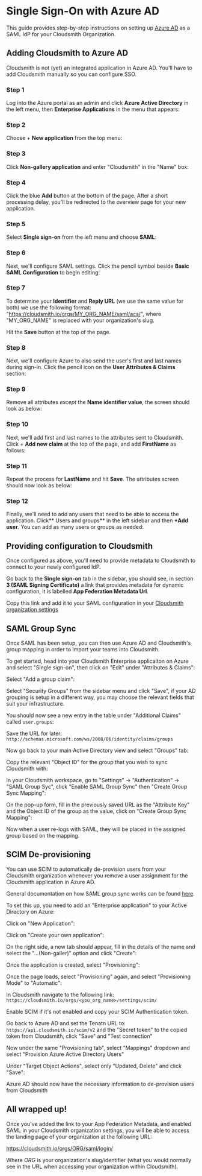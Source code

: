 
# Single Sign-On with Azure AD

This guide provides step-by-step instructions on setting up [Azure AD](https://azure.microsoft.com/en-gb/services/active-directory/) as a SAML IdP for your Cloudsmith Organization.

## Adding Cloudsmith to Azure AD

Cloudsmith is not (yet) an integrated application in Azure AD. You'll have to add Cloudsmith manually so you can configure SSO.

### Step 1
Log into the Azure portal as an admin and click **Azure Active Directory** in the left menu, then **Enterprise Applications** in the menu that appears:

<BlockImage src={imgeed4fe7_cloudsmith_azure_ad_1} alt=""></BlockImage>

### Step 2
Choose + **New application** from the top menu:

<BlockImage src={imgc5faa5f_cloudsmith_azure_ad_2} alt=""></BlockImage>

### Step 3

Click **Non-gallery application** and enter "Cloudsmith" in the "Name" box:

<BlockImage src={img8bac474_cloudsmith_azure_ad_3} alt=""></BlockImage>

### Step 4
Click the blue **Add** button at the bottom of the page. After a short processing delay, you'll be redirected to the overview page for your new application.

### Step 5
Select **Single sign-on** from the left menu and choose **SAML**:

<BlockImage src={img76a302f_cloudsmith_azure_ad_4} alt=""></BlockImage>

### Step 6
Next, we'll configure SAML settings. Click the pencil symbol beside **Basic SAML Configuration** to begin editing:

<BlockImage src={img19dfed2_cloudsmith_azure_ad_5} alt=""></BlockImage>


### Step 7
To determine your **Identifier** and **Reply URL** (we use the same value for both) we use the following format: "https://cloudsmith.io/orgs/MY_ORG_NAME/saml/acs/", where "MY_ORG_NAME" is replaced with your organization's slug.

<BlockImage src={img482a011_cloudsmith_azure_ad_6} alt=""></BlockImage>

Hit the **Save** button at the top of the page.

### Step 8
Next, we'll configure Azure to also send the user's first and last names during sign-in. Click the pencil icon on the **User Attributes & Claims** section:

<BlockImage src={img66f29c5_cloudsmith_azure_ad_7} alt=""></BlockImage>

### Step 9

Remove all attributes _except_ the **Name identifier value**, the screen should look as below:

<BlockImage src={img5aabb6f_cloudsmith_azure_ad_8} alt=""></BlockImage>

### Step 10
Next, we'll add first and last names to the attributes sent to Cloudsmith. Click + **Add new claim** at the top of the page, and add **FirstName** as follows:

<BlockImage src={img6a5ba58_cloudsmith_azure_ad_9} alt=""></BlockImage>

### Step 11
Repeat the process for **LastName** and hit **Save**. The attributes screen should now look as below:

<BlockImage src={imgd168a64_cloudsmith_azure_ad_10} alt=""></BlockImage>

### Step 12
Finally, we'll need to add any users that need to be able to access the application. Click** Users and groups** in the left sidebar and then **+Add user**. You can add as many users or groups as needed:

<BlockImage src={img6a260ed_cloudsmith_azure_ad_11} alt=""></BlockImage>

## Providing configuration to Cloudsmith

Once configured as above, you'll need to provide metadata to Cloudsmith to connect to your newly configured IdP.

Go back to the **Single sign-on** tab in the sidebar, you should see, in section **3 (SAML Signing Certificate)** a link that provides metadata for dynamic configuration, it is labelled **App Federation Metadata Url**.

Copy this link and add it to your SAML configuration in your [Cloudsmith organization settings](https://help.cloudsmith.io/docs/single-sign-on#enable-saml)

<BlockImage src={imgfc07a79_cloudsmith_azure_ad_12} alt=""></BlockImage>

## SAML Group Sync

Once SAML has been setup, you can then use Azure AD and Cloudsmith's group mapping in order to import your teams into Cloudsmith.

To get started, head into your Cloudsmith Enterprise applicaiton on Azure and select "Single sign-on", then click on "Edit" under "Attributes & Claims":

<BlockImage src={img9bcf573_Screenshot_2023_04_04_at_13_31_53} alt=""></BlockImage>

Select "Add a group claim":

<BlockImage src={img7b4aac5_Screenshot_2023_04_04_at_13_36_03} alt=""></BlockImage>

Select "Security Groups" from the sidebar menu and click "Save", if your AD grouping is setup in a different way, you may choose the relevant fields that suit your infrastructure.

<BlockImage src={img236c28f_Screenshot_2023_04_04_at_13_36_48} alt=""></BlockImage>

You should now see a new entry in the table under "Additional Claims" called `user.groups`:

<BlockImage src={img0235d82_Screenshot_2023_04_04_at_13_38_39} alt=""></BlockImage>

Save the URL for later: `http://schemas.microsoft.com/ws/2008/06/identity/claims/groups`

Now go back to your main Active Directory view and select "Groups" tab:

<BlockImage src={img83b07ab_Screenshot_2023_04_04_at_13_42_02} alt=""></BlockImage>

Copy the relevant "Object ID" for the group that you wish to sync Cloudsmith with:

<BlockImage src={img9259a0d_Screenshot_2023_04_04_at_13_43_25} alt=""></BlockImage>

In your Cloudsmith workspace, go to "Settings" -> "Authentication" -> "SAML Group Syc", click "Enable SAML Group Sync" then "Create Group Sync Mapping":

<BlockImage src={img_logsiPad_Pro_2} alt=""></BlockImage>

On the pop-up form, fill in the previously saved URL as the "Attribute Key" and the Object ID of the group as the value, click on "Create Group Sync Mapping":

<BlockImage src={img_logsiPad_Pro_3} alt=""></BlockImage>

Now when a user re-logs with SAML, they will be placed in the assigned group based on the mapping. 

## SCIM De-provisioning

You can use SCIM to automatically de-provision users from your Cloudsmith organization whenever you remove a user assignment for the Cloudsmith application in Azure AD.

General documentation on how SAML group sync works can be found [here](https://help.cloudsmith.io/docs/single-sign-on#saml-group-sync).

To set this up, you need to add an "Enterprise application" to your Active Directory on Azure:

<BlockImage src={img8172851_Screenshot_2023_03_28_at_16_34_31} alt=""></BlockImage>

Click on "New Application":

<BlockImage src={img6e7cf72_Screenshot_2023_03_28_at_16_36_00} alt=""></BlockImage>

Click on "Create your own application":

<BlockImage src={img043acd5_Screenshot_2023_03_28_at_16_37_32} alt=""></BlockImage>

On the right side, a new tab should appear, fill in the details of the name and select the "...(Non-galler)" option and click "Create":

<BlockImage src={imgdff57a3_Screenshot_2023_03_28_at_16_39_27} alt=""></BlockImage>

Once the application is created, select "Provisioning":

<BlockImage src={img23729bf_Screenshot_2023_03_28_at_16_42_10} alt=""></BlockImage>

Once the page loads, select "Provisioning" again, and select "Provisioning Mode" to "Automatic":

<BlockImage src={img4995811_Screenshot_2023_03_28_at_16_44_01} alt=""></BlockImage>

In Cloudsmith navigate to the following link: `https://cloudsmith.io/orgs/<you_org_name>/settings/scim/`

Enable SCIM if it's not enabled and copy your SCIM Authentication token.

Go back to Azure AD and set the Tenatn URL to: `https://api.cloudsmith.io/scim/v2` and the "Secret token" to the copied token from Cloudsmith, click "Save" and "Test connection"

Now under the same "Provisioning tab", select "Mappings" dropdown and select "Provision Azure Active Directory Users"

<BlockImage src={img4934353_Screenshot_2023_03_28_at_16_56_27} alt=""></BlockImage>

Under "Target Object Actions", select only "Updated, Delete" and click "Save":

<BlockImage src={img1b6c2ec_Screenshot_2023_04_04_at_13_24_50} alt=""></BlockImage>

Azure AD should now have the necessary information to de-provision users from Cloudsmith

## All wrapped up!

Once you've added the link to your App Federation Metadata, and enabled SAML in your Cloudsmith organization settings, you will be able to access the landing page of your organization at the following URL:

https://cloudsmith.io/orgs/ORG/saml/login/

Where _ORG_ is your organization's slug/identifier (what you would normally see in the URL when accessing your organization within Cloudsmith).
